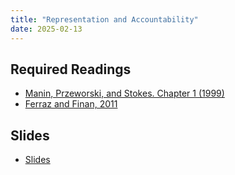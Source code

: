 ```yaml
---
title: "Representation and Accountability"
date: 2025-02-13
---
```

  
  
## Required Readings
  
  - [Manin, Przeworski, and Stokes. Chapter 1 (1999)](/files/Democracy_Accountability_and_Representation.pdf)
  - [Ferraz and Finan, 2011](/files/ferraz-finan-2011-electoral-accountability-and-corruption-evidence-from-the-audits-of-local-governments.pdf)
  
## Slides

- [Slides](/slides/c2-account1.html)

